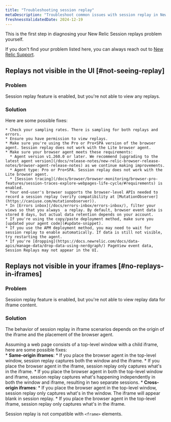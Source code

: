 ```yaml
---
title: "Troubleshooting session replay"
metaDescription: "Troubleshoot common issues with session replay in New Relic Browser."
freshnessValidatedDate: 2024-12-19
---
```


This is the first step in diagnosing your New Relic Session replays problem yourself.

If you don't find your problem listed here, you can always reach out to [New Relic Support](https://support.newrelic.com).

## Replays not visible in the UI [#not-seeing-replay]

### Problem

  Session replay feature is enabled, but you're not able to view any replays.

### Solution

  Here are some possible fixes:

    * Check your sampling rates. There is sampling for both replays and errors.
    * Ensure you have permission to view replays.
    * Make sure you're using the Pro or Pro+SPA version of the browser agent. Session replay does not work with the Lite browser agent.
    * Make sure your browser agent meets these requirements:
      * Agent version v1.260.0 or later. We recommend [upgrading to the latest agent version](/docs/release-notes/new-relic-browser-release-notes/browser-agent-release-notes) as we continue making improvements.
      * Agent type: Pro or Pro+SPA. Session replay does not work with the Lite browser agent.
      * [Session tracing](/docs/browser/browser-monitoring/browser-pro-features/session-traces-explore-webpages-life-cycle/#requirements) is enabled.
    * Your end-user's browser supports the browser-level APIs needed to record a session replay (verify compatibility at [MutationObserver](https://caniuse.com/mutationobserver)).
    * In [Errors inbox](/docs/errors-inbox/errors-inbox/), filter your views so that you always  a replay. By default, browser event data is stored 8 days, but actual data retention depends on your account.
    * If you're using the copy/paste deployment method, make sure you [updated your agent code](#update-snippet).
    * If you use the APM deployment method, you may need to wait for session replay to enable automatically. If data is still not visible, try restarting the agent.
    * If you're [dropping](https://docs.newrelic.com/docs/data-apis/manage-data/drop-data-using-nerdgraph/) PageView event data, Session Replays may not appear in the UI.

## Replays not visible in your iframes [#no-replays-in-iframes]

### Problem
    
  Session replay feature is enabled, but you're not able to view replay data for iframe content.
    
### Solution

  The behavior of session replay in iframe scenarios depends on the origin of the iframe and the placement of the browser agent.
    
  Assuming a web page consists of a top-level window with a child iframe, here are some possible fixes:   
    * **Same-origin iframes**:
      * If you place the browser agent in the top-level window, session replay captures both the window and the iframe.
      * If you place the browser agent in the iframe, session replay only captures what's in the iframe.
      * If you place the browser agent in both the top-level window and iframe, session replay captures what's happening independently in both the window and iframe, resulting in two separate sessions.
    * **Cross-origin iframes**:
      * If you place the browser agent in the top-level window, session replay only captures what's in the window. The iframe will appear blank in session replay.
      * If you place the browser agent in the top-level iframe, session replay only captures what's in the iframe.

  Session replay is not compatible with `<frame>` elements.
